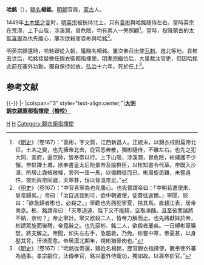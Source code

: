 '''哈銘'''（{{bd|15世纪|?|1503年|catIdx=H}}），[[賜名|賜名]]'''楊銘'''，[[明朝|明朝]]官員，[[蒙古族|蒙古]]人。

1449年[[土木堡之变|土木堡之变]]时，[[明英宗|明英宗]]被挾持北上，只有[[袁彬|袁彬]]與哈銘随侍左右。當時英宗在荒漠，上下山阪，涉溪澗，冒危險，均有兩人一旁照顧<ref>《[[明史|明史]]》（卷167）：“袁彬，字文質，江西新昌人。正統末，以錦衣校尉扈帝北征。土木之變，也先擁帝北去，從官悉奔散，獨彬隨侍，不離左右。也先之犯大同、宣府，逼京師，皆奉帝以行。上下山阪，涉溪澗，冒危險，彬擁護不少懈。帝駐蹕土城，欲奉書皇太后貽景帝及諭群臣，以彬知書令代草。帝既入沙漠，所居止毳帳敝幃，旁列一車一馬，以備轉徙而已。彬周旋患難，未嘗違忤。夜則與帝同寢，天寒甚，恒以脅溫帝足。”</ref>。當時，投降蒙古的太監[[喜寧|喜寧]]為也先腹心，屢次欲殺害袁彬與哈銘<ref>《[[明史|明史]]》（卷167）：“中官喜寧為也先腹心。也先嘗謂帝曰：「中朝若遣使來，皇帝歸矣。」帝曰：「汝自送我則可，欲中朝遣使，徒費往返爾。」寧聞，怒曰：「欲急歸者彬也，必殺之。」寧勸也先西犯寧夏，掠其馬，直趨江表，居帝南京。彬、銘謂帝曰：「天寒道遠，陛下又不能騎，空取凍饑。且至彼而諸將不納，奈何？」帝止寧計。寧又欲殺二人，皆帝力解而止。也先將獻妹於帝，彬請駕旋而後聘，帝竟辭之。也先惡彬、銘二人，欲殺者屢矣。一日縛彬至曠埜，將支解之。帝聞，如失左右手，急趨救，乃免。彬嘗中寒，帝憂甚，以身壓其背，汗浹而愈。帝居漠北期年，視彬猶骨肉也。”</ref>。

明英宗歸還時，哈銘跟從入朝，獲賜名楊銘。屢次奉召出使[[瓦剌|瓦剌]]、迤北等地。袁彬去世后，哈銘接替擔任錦衣衛都指揮使。[[明孝宗|明孝宗]]繼位后，大量裁汰官吏，但因哈銘此前在塞外功勳，獨自保持如故。[[弘治_(明朝)|弘治]]十六年，死於任上<ref>《[[明史|明史]]》（卷167）：“哈銘從帝還，賜姓名楊銘，歷官錦衣指揮使，數奉使外蕃為通事。孝宗嗣位，汰傳奉官，銘以塞外侍衛功，獨如故。以壽卒於官。”</ref>。

==参考文献==
{{wikisource|明史/卷167}}
<div class="references-small">
<references />
</div>

{{-}}
{{start box}}
{{s-off}}
|-
|colspan="3" style="text-align:center;"|'''[[明朝|大明]][[锦衣卫|錦衣親軍都指揮使（檢校）]]'''
{{s-before|[[袁彬|袁彬]]}}
{{s-title|哈銘}}
{{s-after|[[萬通|萬通]]}}
{{end box}}

[[Category:明朝賜姓名者|H]]
[[Category:明朝蒙古人|H]]
[[Category:錦衣衛指揮使|Category:錦衣衛指揮使]]